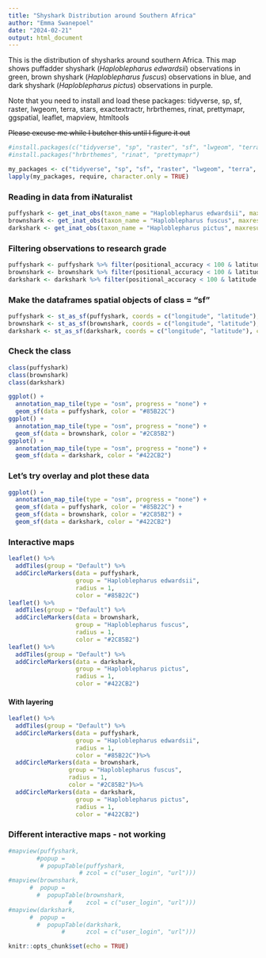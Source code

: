 ```yaml
---
title: "Shyshark Distribution around Southern Africa"
author: "Emma Swanepoel"
date: "2024-02-21"
output: html_document
---
```


This is the distribution of shysharks around southern Africa. 
This map shows puffadder shyshark (*Haploblepharus edwardsii*) observations in green, brown shyshark (*Haploblepharus fuscus*) observations in blue, and dark shyshark (*Haploblepharus pictus*) observations in purple.

Note that you need to install and load these packages:
tidyverse, sp, sf, raster, lwgeom, terra, stars, exactextractr, hrbrthemes, rinat, prettymapr, ggspatial, leaflet, mapview, htmltools

~~Please excuse me while I butcher this until I figure it out~~


```r
#install.packages(c("tidyverse", "sp", "raster", "sf", "lwgeom", "terra", "stars", "exactextractr"))
#install.packages("hrbrthemes", "rinat", "prettymapr")
```
```r
my_packages <- c("tidyverse", "sp", "sf", "raster", "lwgeom", "terra", "stars", "exactextractr", "hrbrthemes", "rinat", "prettymapr", "ggspatial", "leaflet", "mapview", "htmltools")
lapply(my_packages, require, character.only = TRUE)
```

### Reading in data from iNaturalist
```r
puffyshark <- get_inat_obs(taxon_name = "Haploblepharus edwardsii", maxresults = 600)
brownshark <- get_inat_obs(taxon_name = "Haploblepharus fuscus", maxresults = 600)
darkshark <- get_inat_obs(taxon_name = "Haploblepharus pictus", maxresults = 600)
```

### Filtering observations to research grade
```r
puffyshark <- puffyshark %>% filter(positional_accuracy < 100 & latitude <0 & !is.na(latitude) & quality_grade == "research")
brownshark <- brownshark %>% filter(positional_accuracy < 100 & latitude <0 & !is.na(latitude) & quality_grade == "research")
darkshark <- darkshark %>% filter(positional_accuracy < 100 & latitude <0 & !is.na(latitude) & quality_grade == "research")
```

### Make the dataframes spatial objects of class = "sf"
```r
puffyshark <- st_as_sf(puffyshark, coords = c("longitude", "latitude"), crs = 4326)
brownshark <- st_as_sf(brownshark, coords = c("longitude", "latitude"), crs = 4326)
darkshark <- st_as_sf(darkshark, coords = c("longitude", "latitude"), crs = 4326)
```

### Check the class
```r
class(puffyshark)
class(brownshark)
class(darkshark)
```


```r
ggplot() + 
  annotation_map_tile(type = "osm", progress = "none") + 
  geom_sf(data = puffyshark, color = "#85B22C")
ggplot() +
  annotation_map_tile(type = "osm", progress = "none") + 
  geom_sf(data = brownshark, color = "#2C85B2")
ggplot() + 
  annotation_map_tile(type = "osm", progress = "none") + 
  geom_sf(data = darkshark, color = "#422CB2")
```

### Let's try overlay and plot these data
```r
ggplot() + 
  annotation_map_tile(type = "osm", progress = "none") + 
  geom_sf(data = puffyshark, color = "#85B22C") + 
  geom_sf(data = brownshark, color = "#2C85B2") + 
  geom_sf(data = darkshark, color = "#422CB2")
```

### Interactive maps
```r
leaflet() %>% 
  addTiles(group = "Default") %>%
  addCircleMarkers(data = puffyshark, 
                   group = "Haploblepharus edwardsii", 
                   radius = 1, 
                   color = "#85B22C")
leaflet() %>%
  addTiles(group = "Default") %>%
  addCircleMarkers(data = brownshark, 
                   group = "Haploblepharus fuscus", 
                   radius = 1,
                   color = "#2C85B2")
leaflet() %>%
  addTiles(group = "Default") %>%
  addCircleMarkers(data = darkshark, 
                   group = "Haploblepharus pictus", 
                   radius = 1, 
                   color = "#422CB2")
```

#### With layering
```r
leaflet() %>% 
  addTiles(group = "Default") %>%
  addCircleMarkers(data = puffyshark, 
                   group = "Haploblepharus edwardsii", 
                   radius = 1, 
                   color = "#85B22C")%>%
  addCircleMarkers(data = brownshark, 
                 group = "Haploblepharus fuscus", 
                 radius = 1,
                 color = "#2C85B2")%>%
  addCircleMarkers(data = darkshark, 
                   group = "Haploblepharus pictus", 
                   radius = 1, 
                   color = "#422CB2")
```

### Different interactive maps - not working
```r
#mapview(puffyshark, 
        #popup = 
         # popupTable(puffyshark, 
                    # zcol = c("user_login", "url")))
#mapview(brownshark, 
      #  popup = 
        #  popupTable(brownshark, 
                 #    zcol = c("user_login", "url")))
#mapview(darkshark, 
      #  popup = 
        #  popupTable(darkshark,
               #      zcol = c("user_login", "url")))
```

```r
knitr::opts_chunk$set(echo = TRUE)
```
